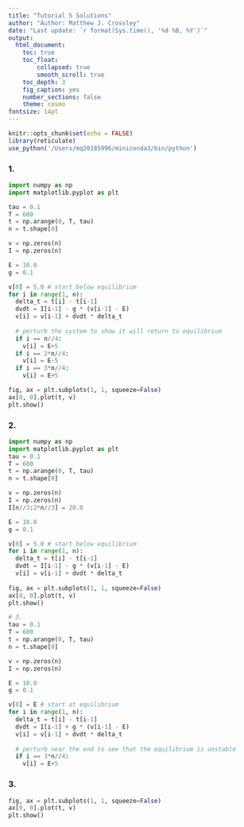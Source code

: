 ```yaml
---
title: "Tutorial 5 Solutions"
author: "Author: Matthew J. Crossley"
date: "Last update: `r format(Sys.time(), '%d %B, %Y')`"
output:
  html_document:
    toc: true
    toc_float:
        collapsed: true
        smooth_scroll: true
    toc_depth: 3
    fig_caption: yes
    number_sections: false
    theme: cosmo
fontsize: 14pt
---
```


```r
knitr::opts_chunk$set(echo = FALSE)
library(reticulate)
use_python('/Users/mq20185996/miniconda3/bin/python')
```

### 1.
```python
import numpy as np
import matplotlib.pyplot as plt

tau = 0.1
T = 600
t = np.arange(0, T, tau)
n = t.shape[0]

v = np.zeros(n)
I = np.zeros(n)

E = 10.0
g = 0.1

v[0] = 5.0 # start below equilibrium
for i in range(1, n):
  delta_t = t[i] - t[i-1]
  dvdt = I[i-1] - g * (v[i-1] - E)
  v[i] = v[i-1] + dvdt * delta_t
  
  # perturb the system to show it will return to equilibrium
  if i == n//4:
    v[i] = E+5
  if i == 2*n//4:
    v[i] = E-5
  if i == 3*n//4:
    v[i] = E+5

fig, ax = plt.subplots(1, 1, squeeze=False)
ax[0, 0].plot(t, v)
plt.show()
```

### 2.
```python
import numpy as np
import matplotlib.pyplot as plt
tau = 0.1
T = 600
t = np.arange(0, T, tau)
n = t.shape[0]

v = np.zeros(n)
I = np.zeros(n)
I[n//3:2*n//3] = 20.0

E = 10.0
g = 0.1

v[0] = 5.0 # start below equilibrium
for i in range(1, n):
  delta_t = t[i] - t[i-1]
  dvdt = I[i-1] - g * (v[i-1] - E)
  v[i] = v[i-1] + dvdt * delta_t
  
fig, ax = plt.subplots(1, 1, squeeze=False)
ax[0, 0].plot(t, v)
plt.show()

# 3.
tau = 0.1
T = 600
t = np.arange(0, T, tau)
n = t.shape[0]

v = np.zeros(n)
I = np.zeros(n)

E = 10.0
g = 0.1

v[0] = E # start at equilibrium
for i in range(1, n):
  delta_t = t[i] - t[i-1]
  dvdt = I[i-1] + g * (v[i-1] - E)
  v[i] = v[i-1] + dvdt * delta_t
  
  # perturb near the end to see that the equilibrium is unstable
  if i == 3*n//4:
    v[i] = E+5
```

### 3.
```python
fig, ax = plt.subplots(1, 1, squeeze=False)
ax[0, 0].plot(t, v)
plt.show()
```